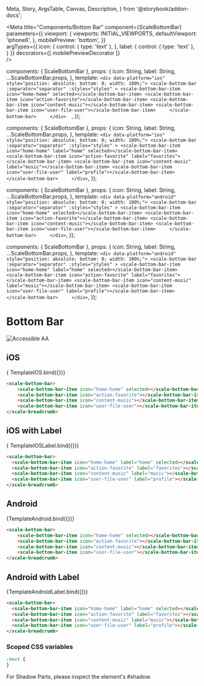   Meta,
  Story,
  ArgsTable,
  Canvas,
  Description,
} from '@storybook/addon-docs';



<Meta
  title="Components/Bottom Bar"
  component={ScaleBottomBar}
  parameters={{
    viewport: {
      viewports: INITIAL_VIEWPORTS,
      defaultViewport: 'iphone6',
    },
    mobilePreview: 'bottom',
  }}  
  argTypes={{
    icon: {
      control: { type: 'text' },
    },
    label: {
      control: { type: 'text' },
    }
  }}
  decorators={[
    mobilePreviewDecorator
  ]}  
/>

  components: { ScaleBottomBar },
  props: {
    icon: String,
    label: String,
    ...ScaleBottomBar.props,
  },
  template: `
    <div data-platform="ios" style="position: absolute; bottom: 0; width: 100%;">
        <scale-bottom-bar
        :separator="separator"
        :styles="styles"
        >
        <scale-bottom-bar-item icon="home-home" selected></scale-bottom-bar-item>
        <scale-bottom-bar-item icon="action-favorite"></scale-bottom-bar-item>
        <scale-bottom-bar-item icon="content-music"></scale-bottom-bar-item>
        <scale-bottom-bar-item icon="user-file-user"></scale-bottom-bar-item>    
        </scale-bottom-bar>    
    </div>  
  `,
});


  components: { ScaleBottomBar },
  props: {
    icon: String,
    label: String,
    ...ScaleBottomBar.props,
  },
  template: `
      <div data-platform="ios" style="position: absolute; bottom: 0; width: 100%;">
          <scale-bottom-bar
          :separator="separator"
          :styles="styles"
          >
          <scale-bottom-bar-item icon="home-home" label="home" selected></scale-bottom-bar-item>
          <scale-bottom-bar-item icon="action-favorite" label="favorites"></scale-bottom-bar-item>
          <scale-bottom-bar-item icon="content-music" label="music"></scale-bottom-bar-item>
          <scale-bottom-bar-item icon="user-file-user" label="profile"></scale-bottom-bar-item>    
          </scale-bottom-bar>    
      </div>
  `,
});

  components: { ScaleBottomBar },
  props: {
    icon: String,
    label: String,
    ...ScaleBottomBar.props,
  },
  template: `
      <div data-platform="android" style="position: absolute; bottom: 0; width: 100%;">
          <scale-bottom-bar
          :separator="separator"
          :styles="styles"
          >
          <scale-bottom-bar-item icon="home-home" selected></scale-bottom-bar-item>
          <scale-bottom-bar-item icon="action-favorite"></scale-bottom-bar-item>
          <scale-bottom-bar-item icon="content-music"></scale-bottom-bar-item>
          <scale-bottom-bar-item icon="user-file-user"></scale-bottom-bar-item>    
          </scale-bottom-bar>    
      </div>
  `,
});

  components: { ScaleBottomBar },
  props: {
    icon: String,
    label: String,
    ...ScaleBottomBar.props,
  },
  template: `
      <div data-platform="android" style="position: absolute; bottom: 0; width: 100%;">
          <scale-bottom-bar
          :separator="separator"
          :styles="styles"
          >
          <scale-bottom-bar-item icon="home-home" label="home" selected></scale-bottom-bar-item>
          <scale-bottom-bar-item icon="action-favorite" label="favorites"></scale-bottom-bar-item>
          <scale-bottom-bar-item icon="content-music" label="music"></scale-bottom-bar-item>
          <scale-bottom-bar-item icon="user-file-user" label="profile"></scale-bottom-bar-item>    
          </scale-bottom-bar>    
      </div>
  `,
});

<div
  style={{
    display: 'inline-flex',
    alignItems: 'center',
    justifyContent: 'space-between',
    width: '100%',
  }}
>
  <h1>Bottom Bar</h1>
  <img src="assets/aa.png" alt="Accessible AA" />
</div>

## iOS

<Canvas withSource="none">
  <Story name="IOS" args={{}} parameters={{
    viewport: {
      defaultViewport: 'iphonex',
    },
  }}>
    {
        TemplateIOS.bind({})}
  </Story>
</Canvas>

<ArgsTable story="IOS" />

```html
<scale-bottom-bar>
    <scale-bottom-bar-item icon="home-home" selected></scale-bottom-bar-item>
    <scale-bottom-bar-item icon="action-favorite"></scale-bottom-bar-item>
    <scale-bottom-bar-item icon="content-music"></scale-bottom-bar-item>
    <scale-bottom-bar-item icon="user-file-user"></scale-bottom-bar-item>  
</scale-breadcrumb>
```

## iOS with Label

<Canvas withSource="none">
  <Story name="iOS with Label" args={{}} parameters={{
    viewport: {
      defaultViewport: 'iphonex',
    },
  }}>
    {
        TemplateIOSLabel.bind({})}
  </Story>
</Canvas>

<ArgsTable story="IOS" />

```html
<scale-bottom-bar>
  <scale-bottom-bar-item icon="home-home" label="home" selected></scale-bottom-bar-item>
  <scale-bottom-bar-item icon="action-favorite" label="favorites"></scale-bottom-bar-item>
  <scale-bottom-bar-item icon="content-music" label="music"></scale-bottom-bar-item>
  <scale-bottom-bar-item icon="user-file-user" label="profile"></scale-bottom-bar-item> 
</scale-breadcrumb>
```


## Android

<Canvas withSource="none">
  <Story name="Android" args={{}}>
    {TemplateAndroid.bind({})}
  </Story>
</Canvas>

<ArgsTable story="Android" />

```html
<scale-bottom-bar>
    <scale-bottom-bar-item icon="home-home" selected></scale-bottom-bar-item>
    <scale-bottom-bar-item icon="action-favorite"></scale-bottom-bar-item>
    <scale-bottom-bar-item icon="content-music"></scale-bottom-bar-item>
    <scale-bottom-bar-item icon="user-file-user"></scale-bottom-bar-item>  
</scale-breadcrumb>
```


## Android with Label

<Canvas withSource="none">
  <Story name="Android with Label" args={{}}>
    {TemplateAndroidLabel.bind({})}
  </Story>
</Canvas>

<ArgsTable story="Android" />

```html
<scale-bottom-bar>
  <scale-bottom-bar-item icon="home-home" label="home" selected></scale-bottom-bar-item>
  <scale-bottom-bar-item icon="action-favorite" label="favorites"></scale-bottom-bar-item>
  <scale-bottom-bar-item icon="content-music" label="music"></scale-bottom-bar-item>
  <scale-bottom-bar-item icon="user-file-user" label="profile"></scale-bottom-bar-item> 
</scale-breadcrumb>
```

### Scoped CSS variables

```css
:host {
}
```

For Shadow Parts, please inspect the element's #shadow.
